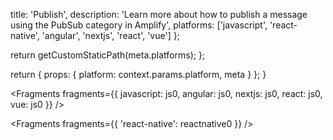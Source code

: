 
  title: 'Publish',
  description:
    'Learn more about how to publish a message using the PubSub category in Amplify',
  platforms: ['javascript', 'react-native', 'angular', 'nextjs', 'react', 'vue']
};

  return getCustomStaticPath(meta.platforms);
};

  return {
    props: {
      platform: context.params.platform,
      meta
    }
  };
}


<Fragments
  fragments={{
    javascript: js0,
    angular: js0,
    nextjs: js0,
    react: js0,
    vue: js0
  }}
/>


<Fragments fragments={{ 'react-native': reactnative0 }} />
